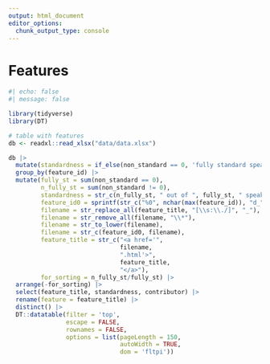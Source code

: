 ```yaml
---
output: html_document
editor_options: 
  chunk_output_type: console
---
```

# Features

```r
#| echo: false
#| message: false

library(tidyverse)
library(DT)

# table with features
db <- readxl::read_xlsx("data/data.xlsx")

db |>
  mutate(standardness = if_else(non_standard == 0, 'fully standard speakers', 'non-fully standard speakers'))  |> 
  group_by(feature_id) |> 
  mutate(fully_st = sum(non_standard == 0),
         n_fully_st = sum(non_standard != 0),
         standardness = str_c(n_fully_st, " out of ", fully_st, " speakers"),
         feature_id0 = sprintf(str_c("%0", nchar(max(feature_id)), "d_"), feature_id),
         filename = str_replace_all(feature_title, "[\\s:\\./]", "_"),
         filename = str_remove_all(filename, "\\*"),
         filename = str_to_lower(filename),
         filename = str_c(feature_id0, filename),
         feature_title = str_c("<a href='",
                               filename,
                               ".html'>",
                               feature_title,
                               "</a>"),
         for_sorting = n_fully_st/fully_st) |>
  arrange(-for_sorting) |> 
  select(feature_title, standardness, contributor) |>
  rename(feature = feature_title) |> 
  distinct() |>
  DT::datatable(filter = 'top', 
                escape = FALSE,
                rownames = FALSE,
                options = list(pageLength = 150, 
                               autoWidth = TRUE,
                               dom = 'fltpi'))
```

